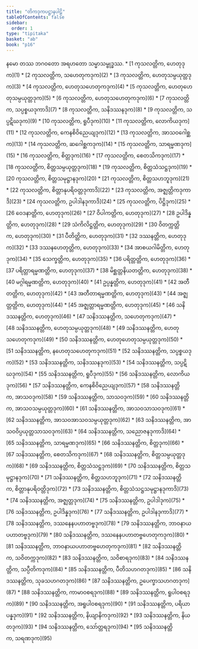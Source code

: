 ```yaml
---
title: "တိကဒုကပဋ္ဌာနပါဠိ"
tableOfContents: false
sidebar:
  order: 1
type: "tipitaka"
basket: "ab"
book: "p16"
---
```


<Paragraph number="1" type="center" book="p16">
နမော တဿ ဘဂဝတော အရဟတော သမ္မာသမ္ဗုဒ္ဓဿ.

</Paragraph>

<TableOfContents book="p16">
* [1 ကုသလတ္တိက, ဟေတုဒုက](1)
* [2 ကုသလတ္တိက, သဟေတုကဒုက](2)
* [3 ကုသလတ္တိက, ဟေတုသမ္ပယုတ္တဒုက](3)
* [4 ကုသလတ္တိက, ဟေတုသဟေတုကဒုက](4)
* [5 ကုသလတ္တိက, ဟေတုဟေတုသမ္ပယုတ္တဒုက](5)
* [6 ကုသလတ္တိက, ဟေတုသဟေတုကဒုက](6)
* [7 ကုသလတ္တိက, သပ္ပစ္စယဒုကာဒိ](7)
* [8 ကုသလတ္တိက, သနိဒဿနဒုက](8)
* [9 ကုသလတ္တိက, သပ္ပဋိဃဒုက](9)
* [10 ကုသလတ္တိက, ရူပီဒုက](10)
* [11 ကုသလတ္တိက, လောကိယဒုက](11)
* [12 ကုသလတ္တိက, ကေနစိဝိညေယျဒုက](12)
* [13 ကုသလတ္တိက, အာသဝဂေါစ္ဆက](13)
* [14 ကုသလတ္တိက, ဆဂေါစ္ဆကဒုက](14)
* [15 ကုသလတ္တိက, သာရမ္မဏဒုက](15)
* [16 ကုသလတ္တိက, စိတ္တဒုက](16)
* [17 ကုသလတ္တိက, စေတသိကဒုက](17)
* [18 ကုသလတ္တိက, စိတ္တသမ္ပယုတ္တဒုက](18)
* [19 ကုသလတ္တိက, စိတ္တသံသဋ္ဌဒုက](19)
* [20 ကုသလတ္တိက, စိတ္တသမုဋ္ဌာနဒုက](20)
* [21 ကုသလတ္တိက, စိတ္တသဟဘူဒုက](21)
* [22 ကုသလတ္တိက, စိတ္တာနုပရိဝတ္တဒုကာဒိ](22)
* [23 ကုသလတ္တိက, အဇ္ဈတ္တိကဒုကာဒိ](23)
* [24 ကုသလတ္တိက, ဥပါဒါနဒုကာဒိ](24)
* [25 ကုသလတ္တိက, ပိဋ္ဌိဒုက](25)
* [26 ဝေဒနာတ္တိက, ဟေတုဒုက](26)
* [27 ဝိပါကတ္တိက, ဟေတုဒုက](27)
* [28 ဥပါဒိန္နတ္တိက, ဟေတုဒုက](28)
* [29 သံကိလိဋ္ဌတ္တိက, ဟေတုဒုက](29)
* [30 ဝိတက္ကတ္တိက, ဟေတုဒုက](30)
* [31 ပီတိတ္တိက, ဟေတုဒုက](31)
* [32 ဒဿနတ္တိက, ဟေတုဒုက](32)
* [33 ဒဿနဟေတုတ္တိက, ဟေတုဒုက](33)
* [34 အာစယဂါမိတ္တိက, ဟေတုဒုက](34)
* [35 သေက္ခတ္တိက, ဟေတုဒုက](35)
* [36 ပရိတ္တတ္တိက, ဟေတုဒုက](36)
* [37 ပရိတ္တာရမ္မဏတ္တိက, ဟေတုဒုက](37)
* [38 မိစ္ဆတ္တနိယတတ္တိက, ဟေတုဒုက](38)
* [40 မဂ္ဂါရမ္မဏတ္တိက, ဟေတုဒုက](40)
* [41 ဥပ္ပန္နတ္တိက, ဟေတုဒုက](41)
* [42 အတီတတ္တိက, ဟေတုဒုက](42)
* [43 အတီတာရမ္မဏတ္တိက, ဟေတုဒုက](43)
* [44 အဇ္ဈတ္တတ္တိက, ဟေတုဒုက](44)
* [45 အဇ္ဈတ္တာရမ္မဏတ္တိက, ဟေတုဒုက](45)
* [46 သနိဒဿနတ္တိက, ဟေတုဒုက](46)
* [47 သနိဒဿနတ္တိက, သဟေတုကဒုက](47)
* [48 သနိဒဿနတ္တိက, ဟေတုသမ္ပယုတ္တဒုက](48)
* [49 သနိဒဿနတ္တိက, ဟေတုသဟေတုကဒုက](49)
* [50 သနိဒဿနတ္တိက, ဟေတုဟေတုသမ္ပယုတ္တဒုက](50)
* [51 သနိဒဿနတ္တိက, နဟေတုသဟေတုကဒုက](51)
* [52 သနိဒဿနတ္တိက, သပ္ပစ္စယဒုက](52)
* [53 သနိဒဿနတ္တိက, သနိဒဿနဒုက](53)
* [54 သနိဒဿနတ္တိက, သပ္ပဋိဃဒုက](54)
* [55 သနိဒဿနတ္တိက, ရူပီဒုက](55)
* [56 သနိဒဿနတ္တိက, လောကိယဒုက](56)
* [57 သနိဒဿနတ္တိက, ကေနစိဝိညေယျဒုက](57)
* [58 သနိဒဿနတ္တိက, အာသဝဒုက](58)
* [59 သနိဒဿနတ္တိက, သာသဝဒုက](59)
* [60 သနိဒဿနတ္တိက, အာသဝသမ္ပယုတ္တဒုက](60)
* [61 သနိဒဿနတ္တိက, အာသဝသာသဝဒုက](61)
* [62 သနိဒဿနတ္တိက, အာသဝအာသဝသမ္ပယုတ္တဒုက](62)
* [63 သနိဒဿနတ္တိက, အာသဝဝိပ္ပယုတ္တသာသဝဒုက](63)
* [64 သနိဒဿနတ္တိက, သညောဇနဒုကာဒိ](64)
* [65 သနိဒဿနတ္တိက, သာရမ္မဏဒုက](65)
* [66 သနိဒဿနတ္တိက, စိတ္တဒုက](66)
* [67 သနိဒဿနတ္တိက, စေတသိကဒုက](67)
* [68 သနိဒဿနတ္တိက, စိတ္တသမ္ပယုတ္တဒုက](68)
* [69 သနိဒဿနတ္တိက, စိတ္တသံသဋ္ဌဒုက](69)
* [70 သနိဒဿနတ္တိက, စိတ္တသမုဋ္ဌာနဒုက](70)
* [71 သနိဒဿနတ္တိက, စိတ္တသဟဘူဒုက](71)
* [72 သနိဒဿနတ္တိက, စိတ္တာနုပရိဝတ္တိဒုက](72)
* [73 သနိဒဿနတ္တိက, စိတ္တသံသဋ္ဌသမုဋ္ဌာနဒုကာဒိ](73)
* [74 သနိဒဿနတ္တိက, အဇ္ဈတ္တဒုက](74)
* [75 သနိဒဿနတ္တိက, ဥပါဒါဒုက](75)
* [76 သနိဒဿနတ္တိက, ဥပါဒိန္နဒုက](76)
* [77 သနိဒဿနတ္တိက, ဥပါဒါနဒုကာဒိ](77)
* [78 သနိဒဿနတ္တိက, ဒဿနေနပဟာတဗ္ဗဒုက](78)
* [79 သနိဒဿနတ္တိက, ဘာဝနာယပဟာတဗ္ဗဒုက](79)
* [80 သနိဒဿနတ္တိက, ဒဿနေနပဟာတဗ္ဗဟေတုကဒုက](80)
* [81 သနိဒဿနတ္တိက, ဘာဝနာယပဟာတဗ္ဗဟေတုကဒုက](81)
* [82 သနိဒဿနတ္တိက, သဝိတက္ကဒုက](82)
* [83 သနိဒဿနတ္တိက, သဝိစာရဒုက](83)
* [84 သနိဒဿနတ္တိက, သပ္ပီတိကဒုက](84)
* [85 သနိဒဿနတ္တိက, ပီတိသဟဂတဒုက](85)
* [86 သနိဒဿနတ္တိက, သုခသဟဂတဒုက](86)
* [87 သနိဒဿနတ္တိက, ဥပေက္ခာသဟဂတဒုက](87)
* [88 သနိဒဿနတ္တိက, ကာမာဝစရဒုက](88)
* [89 သနိဒဿနတ္တိက, ရူပါဝစရဒုက](89)
* [90 သနိဒဿနတ္တိက, အရူပါဝစရဒုက](90)
* [91 သနိဒဿနတ္တိက, ပရိယာပန္နဒုက](91)
* [92 သနိဒဿနတ္တိက, နိယျာနိကဒုက](92)
* [93 သနိဒဿနတ္တိက, နိယတဒုက](93)
* [94 သနိဒဿနတ္တိက, သော်တ္တရဒုက](94)
* [95 သနိဒဿနတ္တိက, သရဏဒုက](95)
</TableOfContents>